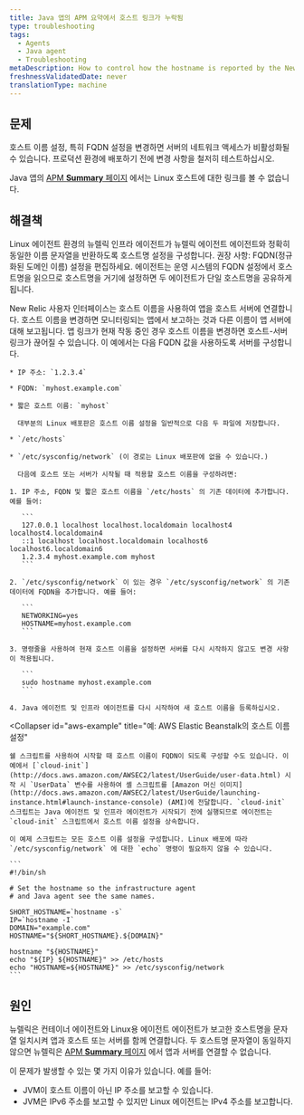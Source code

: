 ```yaml
---
title: Java 앱의 APM 요약에서 호스트 링크가 누락됨
type: troubleshooting
tags:
  - Agents
  - Java agent
  - Troubleshooting
metaDescription: How to control how the hostname is reported by the New Relic Java agent on Linux systems.
freshnessValidatedDate: never
translationType: machine
---
```


## 문제

<Callout variant="caution">
  호스트 이름 설정, 특히 FQDN 설정을 변경하면 서버의 네트워크 액세스가 비활성화될 수 있습니다. 프로덕션 환경에 배포하기 전에 변경 사항을 철저히 테스트하십시오.
</Callout>

Java 앱의 [APM <DNT>**Summary**</DNT> 페이지](/docs/apm/applications-menu/monitoring/applications-overview-dashboard) 에서는 Linux 호스트에 대한 링크를 볼 수 없습니다.

## 해결책

Linux 에이전트 환경의 뉴렐릭 인프라 에이전트가 뉴렐릭 에이전트 에이전트와 정확히 동일한 이름 문자열을 반환하도록 호스트명 설정을 구성합니다. 권장 사항: FQDN(정규화된 도메인 이름) 설정을 편집하세요. 에이전트는 운영 시스템의 FQDN 설정에서 호스트명을 읽으므로 호스트명을 거기에 설정하면 두 에이전트가 단일 호스트명을 공유하게 됩니다.

<Callout variant="caution">
  New Relic 사용자 인터페이스는 호스트 이름을 사용하여 앱을 호스트 서버에 연결합니다. 호스트 이름을 변경하면 모니터링되는 앱에서 보고하는 것과 다른 이름이 앱 서버에 대해 보고됩니다. 앱 링크가 현재 작동 중인 경우 호스트 이름을 변경하면 호스트-서버 링크가 끊어질 수 있습니다.
</Callout>

<CollapserGroup>
  <Collapser
    id="fqdn-example"
    title="예: FQDN 설정 편집"
  >
    이 예에서는 다음 FQDN 값을 사용하도록 서버를 구성합니다.

    * IP 주소: `1.2.3.4`

    * FQDN: `myhost.example.com`

    * 짧은 호스트 이름: `myhost`

      대부분의 Linux 배포판은 호스트 이름 설정을 일반적으로 다음 두 파일에 저장합니다.

    * `/etc/hosts`

    * `/etc/sysconfig/network` (이 경로는 Linux 배포판에 없을 수 있습니다.)

      다음에 호스트 또는 서버가 시작될 때 적용할 호스트 이름을 구성하려면:

    1. IP 주소, FQDN 및 짧은 호스트 이름을 `/etc/hosts` 의 기존 데이터에 추가합니다. 예를 들어:

       ```
       127.0.0.1 localhost localhost.localdomain localhost4 localhost4.localdomain4
       ::1 localhost localhost.localdomain localhost6 localhost6.localdomain6
       1.2.3.4 myhost.example.com myhost
       ```

    2. `/etc/sysconfig/network` 이 있는 경우 `/etc/sysconfig/network` 의 기존 데이터에 FQDN을 추가합니다. 예를 들어:

       ```
       NETWORKING=yes
       HOSTNAME=myhost.example.com
       ```

    3. 명령줄을 사용하여 현재 호스트 이름을 설정하면 서버를 다시 시작하지 않고도 변경 사항이 적용됩니다.

       ```
       sudo hostname myhost.example.com
       ```

    4. Java 에이전트 및 인프라 에이전트를 다시 시작하여 새 호스트 이름을 등록하십시오.
  </Collapser>

  <Collapser
    id="aws-example"
    title="예: <DNT>AWS Elastic Beanstalk</DNT>의 호스트 이름 설정"
  >
    쉘 스크립트를 사용하여 시작할 때 호스트 이름이 FQDN이 되도록 구성할 수도 있습니다. 이 예에서 [`cloud-init`](http://docs.aws.amazon.com/AWSEC2/latest/UserGuide/user-data.html) 시작 시 `UserData` 변수를 사용하여 셸 스크립트를 [Amazon 머신 이미지](http://docs.aws.amazon.com/AWSEC2/latest/UserGuide/launching-instance.html#launch-instance-console) (AMI)에 전달합니다. `cloud-init` 스크립트는 Java 에이전트 및 인프라 에이전트가 시작되기 전에 실행되므로 에이전트는 `cloud-init` 스크립트에서 호스트 이름 설정을 상속합니다.

    이 예제 스크립트는 모든 호스트 이름 설정을 구성합니다. Linux 배포에 따라 `/etc/sysconfig/network` 에 대한 `echo` 명령이 필요하지 않을 수 있습니다.

    ```
    #!/bin/sh

    # Set the hostname so the infrastructure agent
    # and Java agent see the same names.

    SHORT_HOSTNAME=`hostname -s`
    IP=`hostname -I`
    DOMAIN="example.com"
    HOSTNAME="${SHORT_HOSTNAME}.${DOMAIN}"

    hostname "${HOSTNAME}"
    echo "${IP} ${HOSTNAME}" >> /etc/hosts
    echo "HOSTNAME=${HOSTNAME}" >> /etc/sysconfig/network
    ```
  </Collapser>
</CollapserGroup>

## 원인

뉴렐릭은 컨테이너 에이전트와 Linux용 에이전트 에이전트가 보고한 호스트명을 문자열 일치시켜 앱과 호스트 또는 서버를 함께 연결합니다. 두 호스트명 문자열이 동일하지 않으면 뉴렐릭은 [APM <DNT>**Summary**</DNT> 페이지](/docs/apm/applications-menu/monitoring/applications-overview-dashboard) 에서 앱과 서버를 연결할 수 없습니다.

이 문제가 발생할 수 있는 몇 가지 이유가 있습니다. 예를 들어:

* JVM이 호스트 이름이 아닌 IP 주소를 보고할 수 있습니다.
* JVM은 IPv6 주소를 보고할 수 있지만 Linux 에이전트는 IPv4 주소를 보고합니다.

